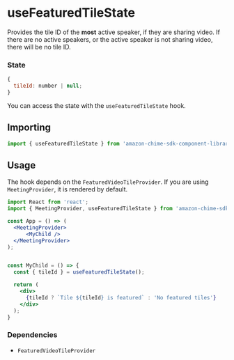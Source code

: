 <Meta title="SDK Hooks/useFeaturedTileState" />

# useFeaturedTileState

Provides the tile ID of the **most** active speaker, if they are sharing video. If there are no active speakers, or the active speaker is not sharing video, there will be no tile ID.

### State

```javascript
{
  tileId: number | null;
}
```

You can access the state with the `useFeaturedTileState` hook.

## Importing

```javascript
import { useFeaturedTileState } from 'amazon-chime-sdk-component-library-react';
```

## Usage

The hook depends on the `FeaturedVideoTileProvider`. If you are using `MeetingProvider`, it is rendered by default.

```jsx
import React from 'react';
import { MeetingProvider, useFeaturedTileState } from 'amazon-chime-sdk-component-library-react';

const App = () => (
  <MeetingProvider>
      <MyChild />
  </MeetingProvider>
);


const MyChild = () => {
  const { tileId } = useFeaturedTileState();

  return (
    <div>
      {tileId ? `Tile ${tileId} is featured` : 'No featured tiles'}
    </div>
  );
}
```

### Dependencies

- `FeaturedVideoTileProvider`
